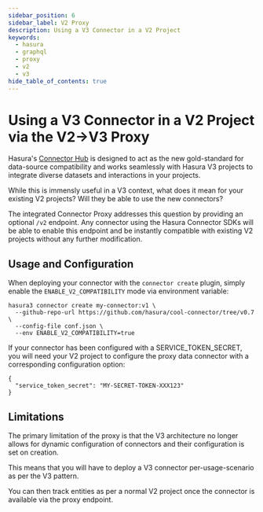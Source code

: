 ```yaml
---
sidebar_position: 6
sidebar_label: V2 Proxy
description: Using a V3 Connector in a V2 Project
keywords:
  - hasura
  - graphql
  - proxy
  - v2
  - v3
hide_table_of_contents: true
---
```


# Using a V3 Connector in a V2 Project via the V2->V3 Proxy

Hasura's [Connector Hub](https://hasura.io/connectors) is designed to act as the new gold-standard for
data-source compatibility and works seamlessly with Hasura V3 projects to integrate diverse datasets
and interactions in your projects.

While this is immensly useful in a V3 context, what does it mean for your existing V2 projects?
Will they be able to use the new connectors?

The integrated Connector Proxy addresses this question by providing an optional `/v2` endpoint.
Any connector using the Hasura Connector SDKs will be able to enable this endpoint and be
instantly compatible with existing V2 projects without any further modification.

## Usage and Configuration

When deploying your connector with the `connector create` plugin, simply enable the `ENABLE_V2_COMPATIBILITY` mode via environment variable:

```
hasura3 connector create my-connector:v1 \
  --github-repo-url https://github.com/hasura/cool-connector/tree/v0.7 \
  --config-file conf.json \
  --env ENABLE_V2_COMPATIBILITY=true
```

If your connector has been configured with a SERVICE_TOKEN_SECRET,
you will need your V2 project to configure the proxy data connector with a corresponding configuration option:

```
{
  "service_token_secret": "MY-SECRET-TOKEN-XXX123"
}
```

## Limitations

The primary limitation of the proxy is that the V3 architecture no longer allows
for dynamic configuration of connectors and their configuration is set on creation.

This means that you will have to deploy a V3 connector per-usage-scenario as per the V3 pattern.

You can then track entities as per a normal V2 project once the connector is available via the proxy endpoint.
